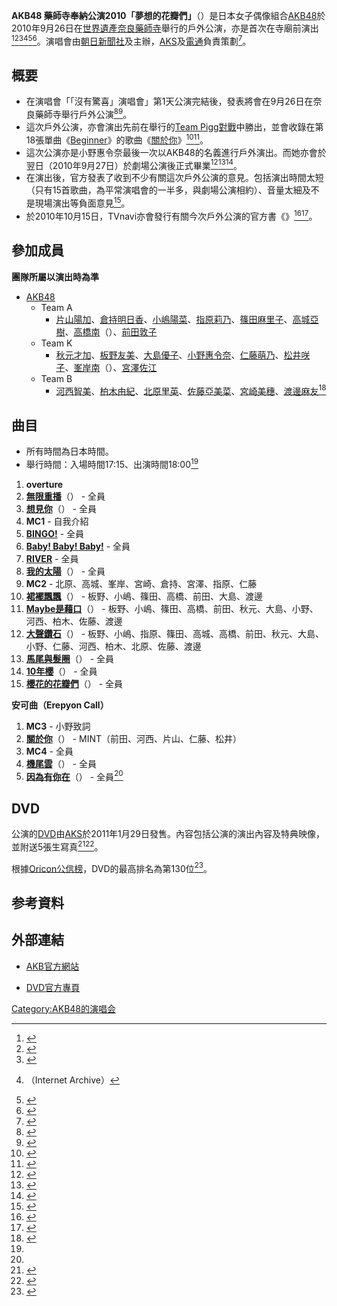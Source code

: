 {{Interlanguage links|time=2017-03-28T09:51:32+00:00}}
{{音樂會
| concert_name = AKB48 藥師寺奉納公演2010「夢想的花瓣們」
| imagename = 
| caption =  
| artist = [[AKB48|AKB48]]
| producer = 
| venue = [[奈良县|奈良]][[藥師寺|藥師寺]]
| countries = 日本 
| type = 
| album = 
| dates = 
| start_date = 2010年9月26日
| end_date = 
| running_time = 約2小時
| number_of_legs = 
| number_of_shows = 
| last_tour = [[AKB48_AKB來了!!|AKB48 AKB來了!!]]<br/>（2010年）
| this_tour = '''AKB48 藥師寺奉納公演2010「夢想的花瓣們」'''<br/>（2010年）
| next_tour = [[KYORAKU_PRESENTS_AKB48_SKE48_LIVE_IN_ASIA|KYORAKU PRESENTS AKB48 SKE48 LIVE IN ASIA]]<br/>（2010年）
}}

'''AKB48 藥師寺奉納公演2010「夢想的花瓣們」'''（{{lang-ja|'''AKB48 薬師寺奉納公演2010『夢の花びらたち』'''}}）是日本女子偶像組合[[AKB48|AKB48]]於2010年9月26日在[[世界遺產|世界遺產]][[奈良县|奈良]][[藥師寺|藥師寺]]舉行的戶外公演，亦是首次在寺廟前演出<ref>{{jp icon}}{{cite web |url=http://www.sponichi.co.jp/entertainment/news/2010/07/11/kiji/K20100711Z00001760.html |title=ＡＫＢ４８の妹分、大阪発「ＮＭＢ４８」誕生へ |publisher=Sponichi Annex |date=2010-07-11 |accessdate=2013-09-08 |archive-date=2019-02-15 |archive-url=https://web.archive.org/web/20190215102017/https://www.sponichi.co.jp/entertainment/news/2010/07/11/kiji/K20100711Z00001760.html |dead-url=no }}</ref><ref name="official">{{jp icon}}{{cite web |url=http://ameblo.jp/akihabara48/entry-10598902929.html |title=『柱の会』会員様　先行抽選申込のご案内 |publisher=AKB Official Blog |date=2010-07-24 |accessdate=2013-09-08 |archive-date=2016-03-05 |archive-url=https://web.archive.org/web/20160305041812/http://ameblo.jp/akihabara48/entry-10598902929.html |dead-url=no }}</ref><ref>{{jp icon}}{{cite web|url=http://ameblo.jp/oshima-y/entry-10658979660.html|title=勉強になりました！|publisher=大島優子オフィシャルブログ「ゆうらり ゆうこ」|date=2009-09-25|accessdate=2013-09-08|deadurl=yes|archiveurl=https://web.archive.org/web/20131004141209/http://ameblo.jp/oshima-y/entry-10658979660.html|archivedate=2013-10-04}}</ref><ref>{{jp icon}}{{cite web |url=http://www.sanspo.com/geino/news/100927/gnj1009270505014-n1.htm |title=ＡＫＢ４８、奈良・薬師寺で奉納公演 |publisher=Sanspo |date=2010-09-27 |accessdate=2013-09-08 |deadurl=yes |archiveurl=https://web.archive.org/web/20100929184157/http://www.sanspo.com/geino/news/100927/gnj1009270505014-n1.htm |archivedate=2010-09-29 }}（Internet Archive）</ref><ref>{{jp icon}}{{cite web |url=http://www.nikkansports.com/entertainment/news/p-et-tp0-20100927-683666.html |title=世界遺産攻撃？ＡＫＢ薬師寺で幻想ライブ |publisher=Nikkan Sports |date=2010-09-27 |accessdate=2013-09-08 |archive-date=2013-12-02 |archive-url=https://web.archive.org/web/20131202221706/http://www.nikkansports.com/entertainment/news/p-et-tp0-20100927-683666.html |dead-url=no }}</ref><ref>{{jp icon}}{{cite web |url=http://nara-yakushiji.cocolog-nifty.com/blog/2010/09/post-a3be.html |title=奉納行事 |publisher=薬師寺日記 |date=2010-09-27 |accessdate=2013-09-08 |archive-date=2013-02-09 |archive-url=https://web.archive.org/web/20130209005133/http://nara-yakushiji.cocolog-nifty.com/blog/2010/09/post-a3be.html |dead-url=no }}</ref>。演唱會由[[朝日新聞社|朝日新聞社]]及{{link-ja|FM OSAKA|エフエム大阪}}主辦，[[AKS|AKS]]及[[電通|電通]]負責策劃<ref>{{jp icon}}{{cite web |url=http://nara-yakushiji.cocolog-nifty.com/blog/2010/07/h22-9eb6.html |title=H22年８・９　奉納コンサート |publisher=薬師寺日記 |date=2010-07-15 |accessdate=2013-09-08 |archive-date=2013-02-09 |archive-url=https://web.archive.org/web/20130209004312/http://nara-yakushiji.cocolog-nifty.com/blog/2010/07/h22-9eb6.html |dead-url=no }}</ref>。

== 概要 ==
* 在演唱會「「沒有驚喜」演唱會」第1天公演完結後，發表將會在9月26日在奈良藥師寺舉行戶外公演<ref>{{jp icon}}{{cite web |url=http://www.scramble-egg.com/artist/akb48/134yoyogi02.htm |title=AKB48コンサート『サプライズはありません』公開リハーサルとセットリスト |publisher=Scramble-Egg |date=2010-08-31 |accessdate=2013-09-05 |archive-date=2012-06-16 |archive-url=https://web.archive.org/web/20120616190310/http://www.scramble-egg.com/artist/akb48/134yoyogi02.htm |dead-url=no }}</ref><ref>{{jp icon}}{{cite web |url=http://news.livedoor.com/article/detail/4885396/ |title=AKB48、代々木ライブで48サプライズ発表　衝撃展開から見えるAKB48の未来をヲタ鼎談で大胆予想 |publisher=日刊サイゾー |date=2010-07-14 |accessdate=2013-09-05 |archive-date=2016-03-04 |archive-url=https://web.archive.org/web/20160304220303/http://news.livedoor.com/article/detail/4885396/ |dead-url=no }}</ref>。
* 這次戶外公演，亦會演出先前在{{link-ja|Ameba Pigg|アメーバピグ}}舉行的[[AKB48#Team_Pigg對戰|Team Pigg對戰]]中勝出，並會收錄在第18張單曲《[[Beginner_(AKB48單曲)|Beginner]]》的歌曲《[[Beginner_(AKB48單曲)|關於你]]》<ref>{{jp icon}}{{cite web |url=http://ameblo.jp/akihabara48/entry-10598210180.html |title=遂に明日から！！！ |publisher=AKB Official Blog |date=2010-07-22 |accessdate=2013-09-05 |archive-date=2016-03-05 |archive-url=https://web.archive.org/web/20160305003000/http://ameblo.jp/akihabara48/entry-10598210180.html |dead-url=no }}</ref><ref>{{jp icon}}{{cite web |url=http://natalie.mu/music/news/35118 |title=AKB48、新作カップリング曲をアメーバピグ内で決定 |publisher=natalie |date=2010-07-23 |accessdate=2013-09-05 |archive-date=2017-11-04 |archive-url=https://web.archive.org/web/20171104170508/http://natalie.mu/music/news/35118 |dead-url=no }}</ref>。
* 這次公演亦是小野惠令奈最後一次以AKB48的名義進行戶外演出。而她亦會於翌日（2010年9月27日）於劇場公演後正式畢業<ref>{{jp icon}}{{cite web |url=http://natalie.mu/music/news/37923 |title=AKB48小野恵令奈、9月27日をもって正式卒業 |publisher=natalie |date=2010-09-20 |accessdate=2013-09-08 |archive-date=2012-06-23 |archive-url=https://web.archive.org/web/20120623140601/http://natalie.mu/music/news/37923 |dead-url=no }}</ref><ref>{{jp icon}}{{cite web |url=http://ameblo.jp/akihabara48/entry-10660750507.html |title=薬師寺奉納公演「夢の花びらたち」レポ |publisher=AKB Official Blog |date=2010-09-27 |accessdate=2013-09-08 |archive-date=2016-03-05 |archive-url=https://web.archive.org/web/20160305102228/http://ameblo.jp/akihabara48/entry-10660750507.html |dead-url=no }}</ref><ref name="sponichi">{{jp icon}}{{cite web |url=http://www.sponichi.co.jp/entertainment/news/2010/09/27/kiji/K20100927Z00001620.html |title=ＡＫＢ４８が薬師寺ライブ！僧侶の推しメンは？ |publisher=Sponichi Annex |date=2009-09-27 |accessdate=2013-09-08 |archive-date=2016-03-04 |archive-url=https://web.archive.org/web/20160304085331/http://www.sponichi.co.jp/entertainment/news/2010/09/27/kiji/K20100927Z00001620.html |dead-url=no }}</ref>。
* 在演出後，官方發表了收到不少有關這次戶外公演的意見。包括演出時間太短（只有15首歌曲，為平常演唱會的一半多，與劇場公演相約）、音量太細及不是現場演出等負面意見<ref>{{jp icon}}{{cite web |url=http://ameblo.jp/akihabara48/entry-10660240510.html |title=薬師寺 |publisher=AKB Official Blog |date=2010-09-27 |accessdate=2013-09-08 |archive-date=2016-03-05 |archive-url=https://web.archive.org/web/20160305042854/http://ameblo.jp/akihabara48/entry-10660240510.html |dead-url=no }}</ref>。
* 於2010年10月15日，TVnavi亦會發行有關今次戶外公演的官方書《{{lang|ja|AKB48薬師寺奉納公演2010『夢の花びらたち』オフィシャルブック}}》<ref>{{jp icon}}{{cite web |url=http://www.tvnaviweb.jp/mook/akb.html |title=AKB48薬師寺奉納公演2010『夢の花びらたち』オフィシャルブック |publisher=TVnavi |accessdate=2013-09-08 |archive-date=2013-09-24 |archive-url=https://web.archive.org/web/20130924130459/http://www.tvnaviweb.jp/mook/akb.html |dead-url=no }}</ref><ref>{{jp icon}}{{cite web |url=http://sankei.jp.msn.com/entertainments/news/110107/ent11010718560155-n1.htm |title=ＡＫＢ“素顔”とは…スタッフ、マル秘エピソード激白 |publisher=MSN産経ニュース |date=2010-10-16 |accessdate=2013-09-08 |deadurl=yes |archiveurl=https://web.archive.org/web/20160304134642/http://sankei.jp.msn.com/entertainments/news/110107/ent11010718560155-n1.htm |archivedate=2016-03-04 }}</ref>。

== 參加成員 ==
'''團隊所屬以演出時為準'''
* [[AKB48|AKB48]]
** Team A
*** [[片山陽加|片山陽加]]、[[倉持明日香|倉持明日香]]、[[小嶋陽菜|小嶋陽菜]]、[[指原莉乃|指原莉乃]]、[[篠田麻里子|篠田麻里子]]、[[高城亞樹|高城亞樹]]、[[高橋南|高橋南]]（{{lang|ja|高橋みなみ}}）、[[前田敦子|前田敦子]]
** Team K
*** [[秋元才加|秋元才加]]、[[板野友美|板野友美]]、[[大島優子|大島優子]]、[[小野惠令奈|小野惠令奈]]、[[仁藤萌乃|仁藤萌乃]]、[[松井咲子|松井咲子]]、[[峯岸南|峯岸南]]（{{lang|ja|峯岸みなみ}}）、[[宮澤佐江|宮澤佐江]]
** Team B
*** [[河西智美|河西智美]]、[[柏木由紀|柏木由紀]]、[[北原里英|北原里英]]、[[佐藤亞美菜|佐藤亞美菜]]、[[宮崎美穗|宮崎美穗]]、[[渡邊麻友|渡邊麻友]]<ref>{{jp icon}}{{cite web |url=http://ameblo.jp/akihabara48/entry-10653782159.html |title=『夢の花びらたち』出演メンバー |publisher=AKB Official Blog |date=2010-09-10 |accessdate=2013-09-08 |archive-date=2010-09-24 |archive-url=https://web.archive.org/web/20100924164511/http://ameblo.jp/akihabara48/entry-10653782159.html |dead-url=no }}</ref>

== 曲目 ==
* 所有時間為日本時間。
* 舉行時間：入場時間17:15、出演時間18:00<ref name="official" />
#'''overture'''
#'''[[無限重播|無限重播]]'''（{{lang|ja|ヘビーローテーション}}） - 全員
#'''[[想見你_(AKB48單曲)|想見你]]'''（{{lang|ja|会いたかった}}） - 全員
#'''MC1''' - 自我介紹
#'''[[BINGO!|BINGO!]]''' - 全員
#'''[[Baby!_Baby!_Baby!|Baby! Baby! Baby!]]''' - 全員
#'''[[RIVER_(AKB48單曲)|RIVER]]''' - 全員
#'''[[我的太陽_(AKB48單曲)|我的太陽]]'''（{{lang|ja|僕の太陽}}） - 全員
#'''MC2''' - 北原、高城、峯岸、宮崎、倉持、宮澤、指原、仁藤
#'''[[裙襬飄飄|裙襬飄飄]]'''（{{lang|ja|スカート、ひらり}}） - 板野、小嶋、篠田、高橋、前田、大島、渡邊
#'''[[Maybe是藉口|Maybe是藉口]]'''（{{lang|ja|言い訳Maybe}}） - 板野、小嶋、篠田、高橋、前田、秋元、大島、小野、河西、柏木、佐藤、渡邊
#'''[[大聲鑽石|大聲鑽石]]'''（{{lang|ja|大声ダイヤモンド}}） - 板野、小嶋、指原、篠田、高城、高橋、前田、秋元、大島、小野、仁藤、河西、柏木、北原、佐藤、渡邊
#'''[[馬尾與髮圈|馬尾與髮圈]]'''（{{lang|ja|ポニーテールとシュシュ}}） - 全員
#'''[[10年櫻|10年櫻]]'''（{{lang|ja|10年桜}}） - 全員
#'''[[櫻花的花瓣們|櫻花的花瓣們]]'''（{{lang|ja|桜の花びらたち}}） - 全員
'''安可曲（Erepyon Call）'''
#'''MC3''' - 小野致詞
#'''[[Beginner_(AKB48單曲)|關於你]]'''（{{lang|ja|君について}}） - MINT（前田、河西、片山、仁藤、松井）
#'''MC4''' - 全員
#'''[[Team_A_5th_Stage「戀愛禁止條例」|機尾雲]]'''（{{lang|ja|ひこうき雲}}） - 全員
#'''[[SET_LIST～Greatest_Songs～完全盤|因為有你在]]'''（{{lang|ja|あなたがいてくれたから}}） - 全員<ref name="sponichi" />

== DVD ==
{{Infobox album
| name       = AKB48 藥師寺奉納公演2010「夢想的花瓣們」
| cover      = 
| artist     = [[AKB48|AKB48]]
| released   = 2011年1月29日
| type       = video
| recorded   = 2010年<br/>{{JPN}}
| genre      = [[J-POP|J-POP]]
| length     = 2小時（連特典映像）
| label      = [[AKS|AKS]]
| producer   = [[秋元康|秋元康]]
| chart_position = 
| certification = 
| prev_title = [[AKB48第19張單曲選拔猜拳大會|AKB48第19張單曲選拔猜拳大會]]
| prev_year  = 2010
| next_title = [[AKB48第22張單曲選拔總選舉|AKB48第22張單曲選拔總選舉]]
| next_year  = 2011
}}


公演的[[DVD|DVD]]由[[AKS|AKS]]於2011年1月29日發售。內容包括公演的演出內容及特典映像，並附送5張生寫真<ref>{{jp icon}}{{cite web |url=http://ameblo.jp/akihabara48/entry-10782683124.html |title=DVDMAGAZINE VOL.6 AKB48 薬師寺奉納公演2010『夢の花びらたち』発売！！ |publisher=AKB Official Blog |date=2011-01-28 |accessdate=2013-09-08 |archive-date=2016-03-05 |archive-url=https://web.archive.org/web/20160305092035/http://ameblo.jp/akihabara48/entry-10782683124.html |dead-url=no }}</ref><ref>{{Cite web |url=http://www.akb48-dvdcatalog.com/mag_6/ |title=DVD官方專頁 |accessdate=2013-09-08 |archive-date=2013-06-27 |archive-url=https://web.archive.org/web/20130627031355/http://www.akb48-dvdcatalog.com/mag_6/ |dead-url=yes }}</ref>。

根據[[Oricon公信榜|Oricon公信榜]]，DVD的最高排名為第130位<ref>{{jp icon}}{{cite web |url=http://www.oricon.co.jp/prof/artist/385015/products/cinema/984428/1/ |title=ＡＫＢ４８　ＤＶＤ　ＭＡＧＡＺＩＮＥ　ＶＯＬ．６　ＡＫＢ４８　薬師寺奉納公演２０１０「夢の花びらたち」 |publisher=Oricon |accessdate=2013-09-08 |archive-date=2019-09-19 |archive-url=https://web.archive.org/web/20190919001525/https://www.oricon.co.jp/prof/385015/products/984428/1/ |dead-url=no }}</ref>。

== 参考資料 ==
{{reflist|2}}

== 外部連結 ==
* {{ja}}[http://www.akb48.co.jp/about/discography/ AKB官方網站]{{Wayback|url=http://www.akb48.co.jp/about/discography/ |date=20111104022225 }}
* {{ja}}[http://www.akb48-dvdcatalog.com/mag_6/ DVD官方專頁]{{Wayback|url=http://www.akb48-dvdcatalog.com/mag_6/ |date=20130627031355 }}

{{AKB48}}
{{AKB48的演唱会}}

[[Category:AKB48的演唱会|Category:AKB48的演唱会]]